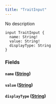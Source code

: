 ```yaml
---
title: "TraitInput"
---
```


No description

```
input TraitInput {
  name: String!
  value: String!
  displayType: String
}

```

### Fields[](#fields "Direct link to heading")

#### `name` ([String](/developer/graphql-api/references/scalars/string))[](#name-string "Direct link to heading")

#### `value` ([String](/developer/graphql-api/references/scalars/string))[](#value-string "Direct link to heading")

#### `displayType` ([String](/developer/graphql-api/references/scalars/string))[](#displaytype-string "Direct link to heading")